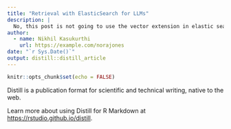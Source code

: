 ```yaml
---
title: "Retrieval with ElasticSearch for LLMs"
description: |
  No, this post is not going to use the vector extension in elastic search. We will retrive through the better indexing and queries.
author:
  - name: Nikhil Kasukurthi
    url: https://example.com/norajones
date: "`r Sys.Date()`"
output: distill::distill_article
---
```


```r
knitr::opts_chunk$set(echo = FALSE)
```

Distill is a publication format for scientific and technical writing, native to the web.

Learn more about using Distill for R Markdown at <https://rstudio.github.io/distill>.
